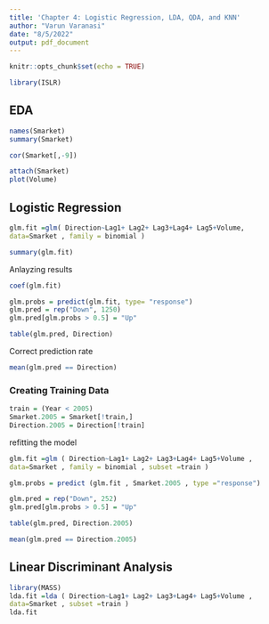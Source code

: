 ```yaml
---
title: 'Chapter 4: Logistic Regression, LDA, QDA, and KNN'
author: "Varun Varanasi"
date: "8/5/2022"
output: pdf_document
---
```


```r
knitr::opts_chunk$set(echo = TRUE)
```

```r
library(ISLR)
```

## EDA

```r
names(Smarket)
summary(Smarket)
```

```r
cor(Smarket[,-9])
```

```r
attach(Smarket)
plot(Volume)
```

## Logistic Regression

```r
glm.fit =glm( Direction~Lag1+ Lag2+ Lag3+Lag4+ Lag5+Volume,
data=Smarket , family = binomial )
```

```r
summary(glm.fit)
```

Anlayzing results

```r
coef(glm.fit)
```

```r
glm.probs = predict(glm.fit, type= "response")
glm.pred = rep("Down", 1250)
glm.pred[glm.probs > 0.5] = "Up"
```

```r
table(glm.pred, Direction)
```

Correct prediction rate
```r
mean(glm.pred == Direction)
```



### Creating Training Data

```r
train = (Year < 2005)
Smarket.2005 = Smarket[!train,]
Direction.2005 = Direction[!train]
```

refitting the model

```r
glm.fit =glm ( Direction~Lag1+ Lag2+ Lag3+Lag4+ Lag5+Volume ,
data=Smarket , family = binomial , subset =train )

glm.probs = predict (glm.fit , Smarket.2005 , type ="response")
```

```r
glm.pred = rep("Down", 252)
glm.pred[glm.probs > 0.5] = "Up"
```

```r
table(glm.pred, Direction.2005)
```


```r
mean(glm.pred == Direction.2005)
```

## Linear Discriminant Analysis

```r
library(MASS)
lda.fit =lda ( Direction~Lag1+ Lag2+ Lag3+Lag4+ Lag5+Volume ,
data=Smarket , subset =train )
lda.fit
```

